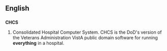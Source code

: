 ==English==

==={{Initialism}}===
'''CHCS'''
# Consolidated Hospital Computer System.  CHCS is the DoD's version of the Veterans Administration VistA public domain software for running '''everything''' in a hospital.